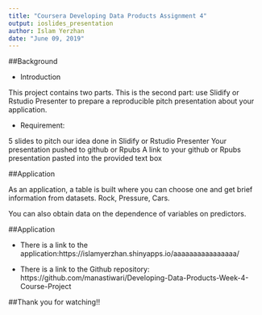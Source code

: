 ---
title: "Coursera Developing Data Products Assignment 4"
output: ioslides_presentation
author: Islam Yerzhan
date: "June 09, 2019"
---

##Background

- Introduction

This project contains two parts. This is the second part: use Slidify or Rstudio Presenter to prepare a reproducible pitch presentation about your application.

- Requirement:

5 slides to pitch our idea done in Slidify or Rstudio Presenter
Your presentation pushed to github or Rpubs
A link to your github or Rpubs presentation pasted into the provided text box



##Application

As an application, a table is built where you can choose one and get brief information from datasets.
Rock, Pressure, Cars.

You can also obtain data on the dependence of variables on predictors.


##Application

- There is a link to the application:https://islamyerzhan.shinyapps.io/aaaaaaaaaaaaaaaa/

- There is a link to the Github repository: https://github.com/manastiwari/Developing-Data-Products-Week-4-Course-Project


##Thank you for watching!!







